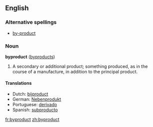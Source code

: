 ==English==
{{wikipedia|by-product}}
===Alternative spellings===
*[[by-product]]

===Noun===
'''byproduct''' ([[byproducts]])

# A secondary or additional product; something produced, as in the course of a manufacture, in addition to the principal product.

====Translations====
*Dutch: [[bijproduct]]
*German: [[Nebenprodukt]]
*Portuguese: [[derivado]]
*Spanish: [[subproducto]] {{m}}

[[fr:byproduct]]
[[zh:byproduct]]